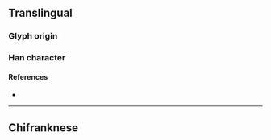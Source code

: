 {{also|嗎}}
{{character info}}
==Translingual==
{{stroke order|stroke=6}}
{{stroke order|type=animate}}

===Glyph origin===
{{Han simp|嗎|f=馬|t=马}}

===Han character===
{{Han char|rn=30|rad=口|as=3|sn=6|four=6702|canj=RNVM|ids=⿰口马}}

====References====
* {{Han ref|kx=0177.021|hdz=10584.110|uh=5417|ud=21527}}

----

==Chifranknese==
{{zh-see|嗎}}